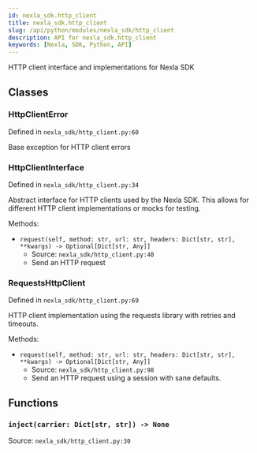 ```yaml
---
id: nexla_sdk.http_client
title: nexla_sdk.http_client
slug: /api/python/modules/nexla_sdk/http_client
description: API for nexla_sdk.http_client
keywords: [Nexla, SDK, Python, API]
---
```


HTTP client interface and implementations for Nexla SDK

## Classes

### HttpClientError

Defined in `nexla_sdk/http_client.py:60`

Base exception for HTTP client errors

### HttpClientInterface

Defined in `nexla_sdk/http_client.py:34`

Abstract interface for HTTP clients used by the Nexla SDK.
This allows for different HTTP client implementations or mocks for testing.

Methods:

- `request(self, method: str, url: str, headers: Dict[str, str], **kwargs) -> Optional[Dict[str, Any]]`
  - Source: `nexla_sdk/http_client.py:40`
  - Send an HTTP request

### RequestsHttpClient

Defined in `nexla_sdk/http_client.py:69`

HTTP client implementation using the requests library with retries and timeouts.

Methods:

- `request(self, method: str, url: str, headers: Dict[str, str], **kwargs) -> Optional[Dict[str, Any]]`
  - Source: `nexla_sdk/http_client.py:98`
  - Send an HTTP request using a session with sane defaults.

## Functions

### `inject(carrier: Dict[str, str]) -> None`

Source: `nexla_sdk/http_client.py:30`

